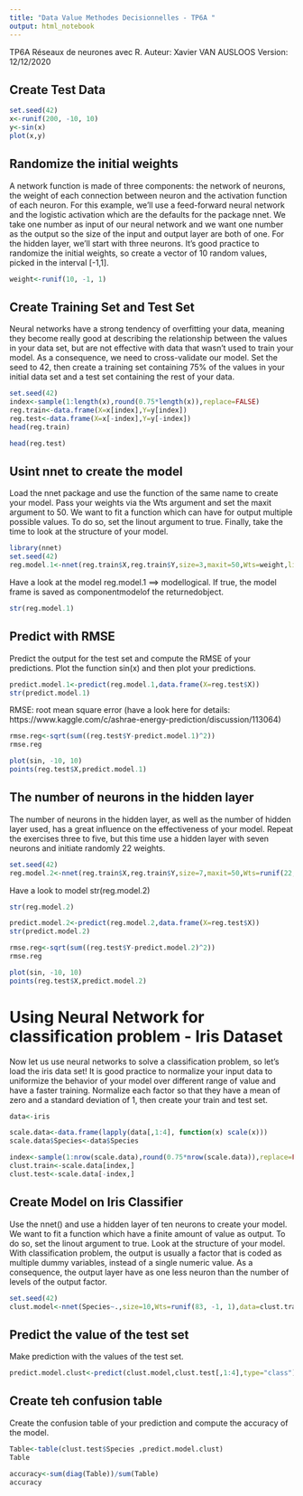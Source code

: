 ```yaml
---
title: "Data Value Methodes Decisionnelles - TP6A "
output: html_notebook
---
```


TP6A Réseaux de neurones avec R. 
Auteur: Xavier VAN AUSLOOS
Version: 12/12/2020

## Create Test Data

```r
set.seed(42)
x<-runif(200, -10, 10)
y<-sin(x)
plot(x,y)
```
## Randomize the initial weights
A network function is made of three components: the network of neurons, the weight of each connection between neuron and the activation function of each neuron. For this example, we’ll use a feed-forward neural network and the logistic activation which are the defaults for the package nnet. We take one number as input of our neural network and we want one number as the output so the size of the input and output layer are both of one. For the hidden layer, we’ll start with three neurons. It’s good practice to randomize the initial weights, so create a vector of 10 random values, picked in the interval [-1,1].

```r
weight<-runif(10, -1, 1)
```

## Create Training Set and Test Set
Neural networks have a strong tendency of overfitting your data, meaning they become really good at describing the relationship between the values in your data set, but are not effective with data that wasn’t used to train your model. As a consequence, we need to cross-validate our model. Set the seed to 42, then create a training set containing 75% of the values in your initial data set and a test set containing the rest of your data.

```r
set.seed(42)
index<-sample(1:length(x),round(0.75*length(x)),replace=FALSE)
reg.train<-data.frame(X=x[index],Y=y[index])
reg.test<-data.frame(X=x[-index],Y=y[-index])
head(reg.train)
```

```r
head(reg.test)
```

## Usint nnet to create the model

Load the nnet package and use the function of the same name to create your model. Pass your weights via the Wts argument and set the maxit argument to 50. We want to fit a function which can have for output multiple possible values. To do so, set the linout argument to true. Finally, take the time to look at the structure of your model.

```r
library(nnet)
set.seed(42)
reg.model.1<-nnet(reg.train$X,reg.train$Y,size=3,maxit=50,Wts=weight,linout=TRUE)
```
Have a look at the model 
reg.model.1 ==> modellogical.  If true, the model frame is saved as componentmodelof the returnedobject.
```r
str(reg.model.1)
```

## Predict with RMSE
Predict the output for the test set and compute the RMSE of your predictions. Plot the function sin(x) and then plot your predictions.

```r
predict.model.1<-predict(reg.model.1,data.frame(X=reg.test$X))
str(predict.model.1)
```
RMSE: root mean square error (have a look here for details: https://www.kaggle.com/c/ashrae-energy-prediction/discussion/113064)

```r
rmse.reg<-sqrt(sum((reg.test$Y-predict.model.1)^2))
rmse.reg
```

```r
plot(sin, -10, 10)
points(reg.test$X,predict.model.1)
```
## The number of neurons in the hidden layer

The number of neurons in the hidden layer, as well as the number of hidden layer used, has a great influence on the effectiveness of your model. Repeat the exercises three to five, but this time use a hidden layer with seven neurons and initiate randomly 22 weights.

```r
set.seed(42)
reg.model.2<-nnet(reg.train$X,reg.train$Y,size=7,maxit=50,Wts=runif(22, -1, 1),linout=TRUE)

```

Have a look to model str(reg.model.2)

```r
str(reg.model.2)

```
```r
predict.model.2<-predict(reg.model.2,data.frame(X=reg.test$X))
str(predict.model.2)
```

```r
rmse.reg<-sqrt(sum((reg.test$Y-predict.model.2)^2))
rmse.reg
```
```r
plot(sin, -10, 10)
points(reg.test$X,predict.model.2)
```

# Using Neural Network for classification problem - Iris Dataset

Now let us use neural networks to solve a classification problem, so let’s load the iris data set! It is good practice to normalize your input data to uniformize the behavior of your model over different range of value and have a faster training. Normalize each factor so that they have a mean of zero and a standard deviation of 1, then create your train and test set.

```r
data<-iris

scale.data<-data.frame(lapply(data[,1:4], function(x) scale(x)))
scale.data$Species<-data$Species

index<-sample(1:nrow(scale.data),round(0.75*nrow(scale.data)),replace=FALSE)
clust.train<-scale.data[index,]
clust.test<-scale.data[-index,]
```

## Create Model on Iris Classifier

Use the nnet() and use a hidden layer of ten neurons to create your model. We want to fit a function which have a finite amount of value as output. To do so, set the linout argument to true. Look at the structure of your model. With classification problem, the output is usually a factor that is coded as multiple dummy variables, instead of a single numeric value. As a consequence, the output layer have as one less neuron than the number of levels of the output factor.

```r
set.seed(42)
clust.model<-nnet(Species~.,size=10,Wts=runif(83, -1, 1),data=clust.train)

```

##  Predict the value of the test set
Make prediction with the values of the test set.

```r
predict.model.clust<-predict(clust.model,clust.test[,1:4],type="class")
```

## Create teh confusion table
Create the confusion table of your prediction and compute the accuracy of the model.

```r
Table<-table(clust.test$Species ,predict.model.clust)
Table
```

```r
accuracy<-sum(diag(Table))/sum(Table)
accuracy
```

